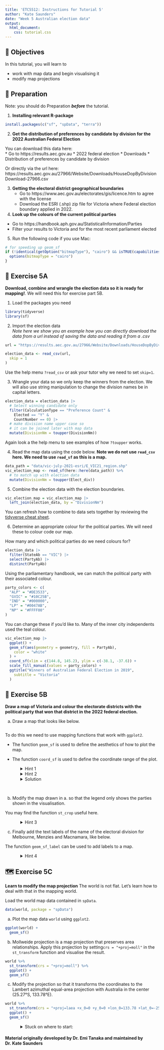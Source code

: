 ```yaml
---
title: 'ETC5512: Instructions for Tutorial 5'
author: "Kate Saunders"
date: "Week 5 Australian election data"
output: 
  html_document:
    css: tutorial.css
---
```


## 🎯 Objectives

In this tutorial, you will learn to

- work with map data and begin visualising it
- modify map projections


## 🔧 Preparation  

Note: you should do Preparation **_before_** the tutorial.

1. **Installing relevant R-package**

```r
install.packages(c("sf", "spData", "terra"))
```

2. **Get the distribution of preferences by candidate by division for the 2022 Australian Federal Election**

You can download this data here:  
   * Go to https://results.aec.gov.au
     * 2022 federal election
     * Downloads
     * Distribution of preferences by candidate by division
     
Or directly via the url here: https://results.aec.gov.au/27966/Website/Downloads/HouseDopByDivisionDownload-27966.csv

3. **Getting the electoral district geographical boundaries**
    * Go to https://www.aec.gov.au/electorates/gis/licence.htm to agree with the license
    * Download the ESRI (.shp) zip file for Victoria where Federal election boundary applied in 2022.  

4. **Look up the colours of the current political parties**   
  * Go to https://handbook.aph.gov.au/StatisticalInformation/Parties
  * Filter your results to Victoria and for the most recent parliament elected

5. Run the following code if you use Mac:

```r
# for speeding up geom_sf
if (!identical(getOption("bitmapType"), "cairo") && isTRUE(capabilities()[["cairo"]])) {
  options(bitmapType = "cairo")
}
```

## 🤺 Exercise 5A

**Download, combine and wrangle the election data so it is ready for mapping!**. 
We will need this for exercise part 5B.

1. Load the packages you need

```r
library(tidyverse)
library(sf)
```

2. Import the election data   
*Note here we show you an example how you can directly download the data from a url instead of saving the data and reading it from a .csv*

```r
url = "https://results.aec.gov.au/27966/Website/Downloads/HouseDopByDivisionDownload-27966.csv"

election_data <- read_csv(url,
  skip = 1
) 
```

Use the help menu `?read_csv` or ask your tutor why we need to set `skip=1`.

3. Wrangle your data so we only keep the winners from the election. 
We will also use string manipulation to change the division names be in capital letters. 

```r
election_data = election_data |>
  # Select winning candidate only
  filter(CalculationType == "Preference Count" &
    Elected == "Y" &
    CountNumber == 0) |>
  # make division name upper case so
  # it can be joined later with map data
  mutate(DivisionNm = toupper(DivisionNm))
```

Again look a the help menu to see examples of how `?toupper` works.

4. Read the map data using the code below. 
**Note we do not use `read_csv` here. We need to use `read_sf` as this is a map.**

```r
data_path = "data/vic-july-2021-esri/E_VIC21_region.shp" 
vic_election_map <- read_sf(here::here(data_path)) %>%
  # to match up with election data
  mutate(DivisionNm = toupper(Elect_div))
```

5. Combine the election data with the election boundaries. 

```r
vic_election_map = vic_election_map |>
  left_join(election_data, by = "DivisionNm")
```

You can refresh how to combine to data sets together by reviewing the [tidyverse cheat sheet](https://rstudio.github.io/cheatsheets/tidyr.pdf).

6. Determine an appropriate colour for the political parties. 
We will need these to colour code our map.

How many and which political parties do we need colours for?

```r
election_data |> 
  filter(StateAb == "VIC") |> 
  select(PartyAb) |> 
  distinct(PartyAb)
```

Using the parliamentary handbook, we can match the political party with their associated colour.

```r
party_colors <- c(
  "ALP" = "#DE3533",
  "GVIC" = "#10C25B",
  "IND" = "#000000",
  "LP" = "#0047AB",
  "NP" = "#FFFF00"
)

```

You can change these if you'd like to. Many of the inner city independents used the teal colour.

```r
vic_election_map |>
  ggplot() +
  geom_sf(aes(geometry = geometry, fill = PartyAb),
    color = "white"
  ) +
  coord_sf(xlim = c(144.8, 145.2), ylim = c(-38.1, -37.6)) +
  scale_fill_manual(values = party_colors) +
  ggtitle("Winners of Australian Federal Election in 2019",
    subtitle = "Victoria"
  )
```

## 🤺 Exercise 5B

**Draw a map of Victoria and colour the electorate districts with the political party that won that district in the 2022 federal election.**  

a) Draw a map that looks like below. 

```r
```

To do this we need to use mapping functions that work with `ggplot2`.

* The function `geom_sf` is used to define the aesthetics of how to plot the map. 

* The function `coord_sf` is used to define the coordinate range of the plot. 

<details style = "padding-left:50px;">
<summary>Hint 1</summary>

```r
vic_election_map |>
  ggplot() +
  geom_sf(aes(geometry = ???, fill = ???), color = "black") 
```

</details>

<details style = "padding-left:50px;">
<summary>Hint 2</summary>

```r
vic_election_map |>
  ggplot() +
  geom_sf(aes(geometry = geometry, fill = PartyAb), color = "black") + 
  coord_sf(xlim = c(???, ???), ylim = c(???, ???)) +
```

</details>

<details style = "padding-left:50px;">
<summary>Solution</summary>

```r
```

</details>

<br>

b) Modify the map drawn in a. so that the legend only shows the parties shown in the visualisation.

You may find the function `st_crop` useful here.

<details style = "padding-left:50px;">
<summary>Hint 3</summary>

```r
vic_election_map |>
    st_crop(xmin = ???, xmax = ???,
          ymin = ???, ymax = ???)
```

</details>

c) Finally add the text labels of the name of the electoral division for Melbourne, Menzies and Macnamara, like below.

The function `geom_sf_label` can be used to add labels to a map. 

<details style = "padding-left:50px;">
<summary>Hint 4</summary>

```r
vic_map_subset = vic_election_map %>% 
      filter(Elect_div %in% c("Melbourne", "Menzies", "Macnamara"))
             
vic_election_map |>
  ggplot() +
  geom_sf(aes(geometry = geometry), color = "black") + 
  geom_sf_label(data = vic_map_subset, aes(label = ???, geometry = ???))
```

</details>

## 🗺 Exercise 5C 

**Learn to modify the map projection**
The world is not flat. Let's learn how to deal with that in the mapping world.

Load the world map data contained in `spData`. 

```r
data(world, package = "spData")
```

a. Plot the map data `world` using `ggplot2`. 

```r
ggplot(world) +
  geom_sf()
```

b. Mollweide projection is a map projection that preserves area relationships. Apply this projection by setting`crs = "+proj=moll"` in the `st_transform` function and visualise the result.

```r
world %>%
  st_transform(crs = "+proj=moll") %>%
  ggplot() +
  geom_sf()
```

c. Modify the projection so that it transforms the coordinates to the Lambert azimuthal equal-area projection with Australia in the center (25.27°S, 133.78°E).

```r
world %>%
  st_transform(crs = "+proj=laea +x_0=0 +y_0=0 +lon_0=133.78 +lat_0=-25.27") %>%
  ggplot() +
  geom_sf()
```

<details style = "padding-left:50px;">
<summary>Stuck on where to start:</summary>

```r
## Look at the last example in the help 
?geom_sf
```

</details>

#### Material originally developed by Dr. Emi Tanaka and maintained by Dr. Kate Saunders
